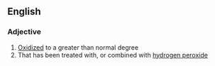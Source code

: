 ==English==

===Adjective===
{{en-adj}}

# [[oxidized|Oxidized]] to a greater than normal degree
# That has been treated with, or combined with [[hydrogen peroxide]]